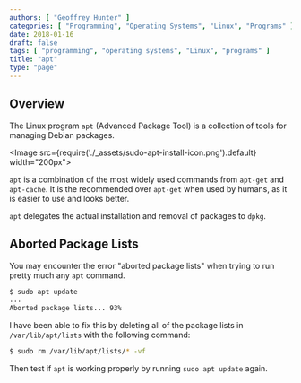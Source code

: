 ```yaml
---
authors: [ "Geoffrey Hunter" ]
categories: [ "Programming", "Operating Systems", "Linux", "Programs" ]
date: 2018-01-16
draft: false
tags: [ "programming", "operating systems", "Linux", "programs" ]
title: "apt"
type: "page"
---
```


## Overview

The Linux program `apt` (Advanced Package Tool) is a collection of tools for managing Debian packages.

<Image src={require('./_assets/sudo-apt-install-icon.png').default} width="200px"></Image>

`apt` is a combination of the most widely used commands from `apt-get` and `apt-cache`. It is the recommended over `apt-get` when used by humans, as it is easier to use and looks better.

`apt` delegates the actual installation and removal of packages to `dpkg`.

## Aborted Package Lists

You may encounter the error "aborted package lists" when trying to run pretty much any `apt` command.

```sh    
$ sudo apt update
...
Aborted package lists... 93%
```

I have been able to fix this by deleting all of the package lists in `/var/lib/apt/lists` with the following command:

```sh    
$ sudo rm /var/lib/apt/lists/* -vf
```

Then test if `apt` is working properly by running `sudo apt update` again.
